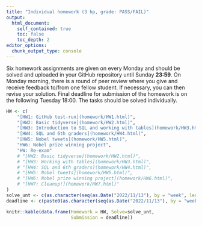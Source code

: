 ```yaml
---
title: "Individual homework (3 hp, grade: PASS/FAIL)"
output:
  html_document:
    self_contained: true
    toc: false
    toc_depth: 2
editor_options: 
  chunk_output_type: console
---
```


Six homework assignments are given on every Monday and should be solved and uploaded in your GitHub repository until Sunday **23:59**. On Monday morning, there is a round of peer review where you give and receive feedback to/from one fellow student. If necessary, you can then revise your solution. Final deadline for submission of the homework is on the following Tuesday 18:00. The tasks should be solved individually. 



```r
HW <- c(
    "[HW1: GitHub test-run](homework/HW1.html)",
    "[HW2: Basic tidyverse](homework/HW2.html)",
    "[HW3: Introduction to SQL and working with tables](homework/HW3.html)",
    "[HW4: SQL and 6th graders](homework/HW4.html)",
    "[HW5: Nobel tweets](homework/HW5.html)",
    "HW6: Nobel prize winning project",
    "HW: Re-exam"
    # "[HW2: Basic tidyverse](homework/HW2.html)",
    # "[HW3: Working with tables](homework/HW3.html)",
    # "[HW4: SQL and 6th graders](homework/HW4.html)",
    # "[HW5: Nobel tweets](homework/HW5.html)",
    # "[HW6: Nobel prize winning project](homework/HW6.html)",
    # "[HW7: Cleanup!](homework/HW7.html)"
)
solve_unt <- c(as.character(seq(as.Date("2022/11/13"), by = "week", length.out = 6)), "-TBA-")
deadline <- c(paste0(as.character(seq(as.Date("2022/11/13"), by = "week", length.out = 6) +2), " 6pm"), "-TBA-")

knitr::kable(data.frame(Homework = HW, Solve=solve_unt, 
                        Submission = deadline))
```
